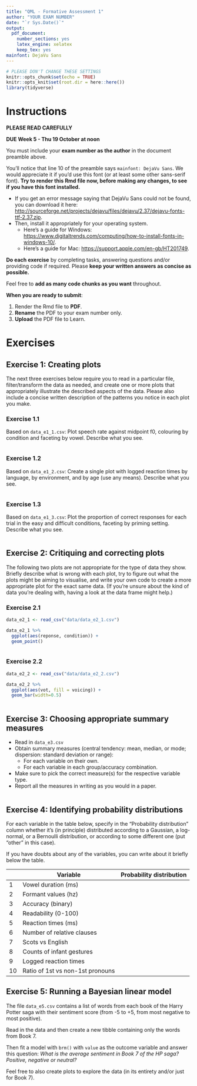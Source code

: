 ```yaml
---
title: "QML - Formative Assessment 1"
author: "YOUR EXAM NUMBER"
date: "`r Sys.Date()`"
output: 
  pdf_document: 
    number_sections: yes
    latex_engine: xelatex
    keep_tex: yes
mainfont: DejaVu Sans
---
```


```r
# PLEASE DON'T CHANGE THESE SETTINGS
knitr::opts_chunk$set(echo = TRUE)
knitr::opts_knit$set(root.dir = here::here())
library(tidyverse)
```

# Instructions

**PLEASE READ CAREFULLY**

**DUE Week 5 - Thu 19 October at noon**

You must include your **exam number as the author** in the document preamble above. 

You'll notice that line 10 of the preamble says `mainfont: DejaVu Sans`.
We would appreciate it if you'd use this font (or at least some other sans-serif font).
**Try to render this Rmd file now, before making any changes, to see if you have this font installed.**

  - If you get an error message saying that DejaVu Sans could not be found, you can download it here: <http://sourceforge.net/projects/dejavu/files/dejavu/2.37/dejavu-fonts-ttf-2.37.zip>.
  - Then, install it appropriately for your operating system.
    - Here's a guide for Windows: <https://www.digitaltrends.com/computing/how-to-install-fonts-in-windows-10/>.
    - Here's a guide for Mac: <https://support.apple.com/en-gb/HT201749>.

**Do each exercise** by completing tasks, answering questions and/or providing code if required.
Please **keep your written answers as concise as possible.**

Feel free to **add as many code chunks as you want** throughout.

**When you are ready to submit**:

1. Render the Rmd file to **PDF**.
2. **Rename** the PDF to your exam number only.
3. **Upload** the PDF file to Learn.


\newpage

# Exercises

## Exercise 1: Creating plots

The next three exercises below require you to read in a particular file, filter/transform the data as needed, and create one or more plots that appropriately illustrate the described aspects of the data.
Please also include a concise written description of the patterns you notice in each plot you make. 

### Exercise 1.1

Based on `data_e1_1.csv`: Plot speech rate against midpoint f0, colouring by condition and faceting by vowel.
Describe what you see.

```r

```

### Exercise 1.2

Based on `data_e1_2.csv`: Create a single plot with logged reaction times by language, by environment, and by age (use any means).
Describe what you see.

```r

```

### Exercise 1.3

Based on `data_e1_3.csv`: Plot the proportion of correct responses for each trial in the easy and difficult conditions, faceting by priming setting.
Describe what you see.

```r

```


\newpage

## Exercise 2: Critiquing and correcting plots

The following two plots are not appropriate for the type of data they show.
Briefly describe what is wrong with each plot, try to figure out what the plots might be aiming to visualise, and write your own code to create a more appropriate plot for the exact same data.
(If you're unsure about the kind of data you're dealing with, having a look at the data frame might help.)

### Exercise 2.1

```r
data_e2_1 <- read_csv("data/data_e2_1.csv")

data_e2_1 %>%
  ggplot(aes(reponse, condition)) +
  geom_point()
```

```r

```

### Exercise 2.2

```r
data_e2_2 <- read_csv("data/data_e2_2.csv")

data_e2_2 %>%
  ggplot(aes(vot, fill = voicing)) +
  geom_bar(width=0.5)
```

```r

```


\newpage

## Exercise 3: Choosing appropriate summary measures


- Read in `data_e3.csv`
- Obtain summary measures (central tendency: mean, median, or mode; dispersion: standard deviation or range):
  - For each variable on their own.
  - For each variable in each group/accuracy combination.
- Make sure to pick the correct measure(s) for the respective variable type.
- Report all the measures in writing as you would in a paper.

```r

```


\newpage

## Exercise 4: Identifying probability distributions

For each variable in the table below, specify in the "Probability distribution" column whether it's (in principle) distributed according to a Gaussian, a log-normal, or a Bernoulli distribution, or according to some different one (put "other" in this case).

If you have doubts about any of the variables, you can write about it briefly below the table.

|    | Variable                         | Probability distribution |
|----|----------------------------------|--------------------------|
| 1  | Vowel duration (ms)              |                          |
| 2  | Formant values (hz)              |                          |
| 3  | Accuracy (binary)                |                          |
| 4  | Readability (0-100)              |                          |
| 5  | Reaction times (ms)              |                          |
| 6  | Number of relative clauses       |                          |
| 7  | Scots vs English                 |                          |
| 8  | Counts of infant gestures        |                          |
| 9  | Logged reaction times            |                          |
| 10 | Ratio of 1st vs non-1st pronouns |                          |


\newpage

## Exercise 5: Running a Bayesian linear model

The file `data_e5.csv` contains a list of words from each book of the Harry Potter saga with their sentiment score (from -5 to +5, from most negative to most positive).

Read in the data and then create a new tibble containing only the words from Book 7.

Then fit a model with `brm()` with `value` as the outcome variable and answer this question: *What is the average sentiment in Book 7 of the HP saga? Positive, negative or neutral?*

Feel free to also create plots to explore the data (in its entirety and/or just for Book 7).

```r

```

